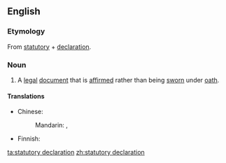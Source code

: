 ==English==

===Etymology===
From [[statutory]] + [[declaration]].

===Noun===
{{wikipedia}}
{{en-noun}}

# {{legal}} A [[legal]] [[document]] that is [[affirm]]ed rather than being [[sworn]] under [[oath]].

====Translations====
{{trans-top|legal document}}
* Chinese:
*: Mandarin: {{t|zh|法定聲明|sc=Hani}}, {{t|zh|法定声明|tr=fǎdìng shēngmíng|sc=Hani}}
{{trans-mid}}
* Finnish: {{t|fi|kirjallinen vakuutus}}
{{trans-bottom}}

[[ta:statutory declaration]]
[[zh:statutory declaration]]